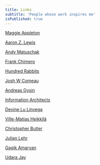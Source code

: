 ```yaml
---
title: Links
subtitle: 'People whose work inspires me'
isPublished: true
---
```


[Maggie Appleton](https://maggieappleton.com/)

[Aaron Z. Lewis](https://aaronzlewis.com/)

[Andy Matuschak](https://andymatuschak.org/)

[Frank Chimero](https://frankchimero.com/)

[Hundred Rabbits](https://100r.co/site/home.html)

[Josh W Comeau](https://www.joshwcomeau.com/)

[Andreas Gysin](https://ertdfgcvb.xyz/)

[Information Architects](https://ia.net/)

[Devine Lu Linvega](https://wiki.xxiivv.com/site/home.html)

[Ville-Matias Heikkilä](http://viznut.fi/en/)

[Christopher Butler](https://www.chrbutler.com/)

[Julian Lehr](https://julian.digital/)

[Gagik Amaryan](https://gagik.co/)

[Udara Jay](https://udara.io/)
